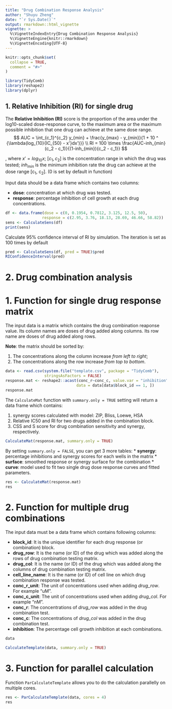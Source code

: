 ```yaml
---
title: "Drug Combination Response Analysis"
author: "Shuyu Zheng"
date: "`r Sys.Date()`"
output: rmarkdown::html_vignette
vignette: >
  %\VignetteIndexEntry{Drug Combination Response Analysis}
  %\VignetteEngine{knitr::rmarkdown}
  %\VignetteEncoding{UTF-8}
---
```


```r
knitr::opts_chunk$set(
  collapse = TRUE,
  comment = "#>"
)
```

```r
library(TidyComb)
library(reshape2)
library(dplyr)
```

## 1. Relative Inhibition (RI) for single drug

The **Relative Inhibition (RI)** score is the proportion of the area under the log10-scaled dose-response curve, to the maximum area or the maximum possible inhibition that one drug can achieve at the same dose range.
$$
AUC = \int_{c_1}^{c_2} y_{min} + \frac{y_{max} - y_{min}}{1 + 10 ^ {\lambda(log_{10}{IC_{50} - x'}dx')}} \\
RI = 100 \times \frac{AUC-inh_{min}(c_2 - c_1)}{(1-inh_{min}){c_2 - c_1}}
$$

, where $x' = log_{10}x$; $[c_1,c_2]$ is the concentration range in which the drug was tested; $inh_{min}$ is the minimum inhibition rate the drug can achieve at the dose range [c~1~, c~2~]. (0 is set by default in function)

Input data should be a data frame which contains two columns:

* **dose**: concentration at which drug was tested.
* **response**: percentage inhibition of cell growth at each drug concentrations.

```r
df <- data.frame(dose = c(0, 0.1954, 0.7812, 3.125, 12.5, 50),
                response = c(2.95, 3.76, 18.13, 28.69, 46.66, 58.82))
sens <- CalculateSens(df)
print(sens)
```

Calculate 95% confidence interval of RI by simulation. The iteration is set as 100 times by default

```r
pred <- CalculateSens(df, pred = TRUE)$pred
RIConfidenceInterval(pred)
```

# 2. Drug combination analysis

# 1. Function for single drug response matrix

The input data is a matrix which contains the drug combination reaponse value. Its column names are doses of drug added along columns. Its row name are doses of drug added along rows. 

**Note**: the matrix should be sorted by: 
  
1. The concentrations along the column increase _from left to right_;
2. The concentrations along the row increase _from top to bottom_.

```r
data <- read.csv(system.file("template.csv", package = "TidyComb"),
                 stringsAsFactors = FALSE)
response.mat <- reshape2::acast(conc_r~conc_c, value.var = "inhibition",
                               data = data[data$block_id == 1, ])
response.mat
```

The `CalculateMat` function with `summary.only = TRUE` setting will return a data frame which contains: 

1. synergy scores calculated with model: ZIP, Bliss, Loewe, HSA
2. Relative IC50 and RI for two drugs added in the combination block.
3. CSS and S score for drug combination sensitivity and synergy, respectively.

```r
CalculateMat(response.mat, summary.only = TRUE)
```

By setting `summary.only = FALSE`, you can get 3 more tables: 
* **synergy**: percentage inhibitions and synergy scores for each wells in the matrix 
* **surface**: smoothed response or synergy surface for the combination
* **curve**: model used to fit two single drug dose response curves and fitted parameters.

```r
res <- CalculateMat(response.mat)
res
```

# 2. Function for multiple drug combinations

The input data must be a data frame which contains following columns:

* **block_id**: It is the unique identifier for each drug response (or combination) block.
* **drug_row**: It is the name (or ID) of the drug which was added along the rows of drug combination testing matrix.
* **drug_col**: It is the name (or ID) of the drug which was added along the columns of drug combination testing matrix.
* **cell_line_name**: It is the name (or ID) of cell line on which drug combination response was tested.
* **conc_r_unit**: The unit of concentrations used when adding *drug_row*. For example "uM".
* **conc_c_unit**: The unit of concentrations used when adding *drug_col*. For example "nM".
* **conc_r**: The concentrations of *drug_row* was added in the drug combination test.
* **conc_c**: The concentrations of *drug_col* was added in the drug combination test.
* **inhibition**: The percentage cell growth inhibition at each combinations.

```r
data
```

```r
CalculateTemplate(data, summary.only = TRUE)
```

# 3. Function for parallel calculation

Function `ParCalculateTemplate` allows you to do the calculation parallelly on multiple cores.

```r
res <- ParCalculateTemplate(data, cores = 4)
res
```

